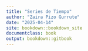 ```yaml
---
title: "Series de Tiempo"
author: "Zaira Pizo Gurrute"
date: "2025-04-14"
site: bookdown::bookdown_site
documentclass: book
output: bookdown::gitbook
---
```

